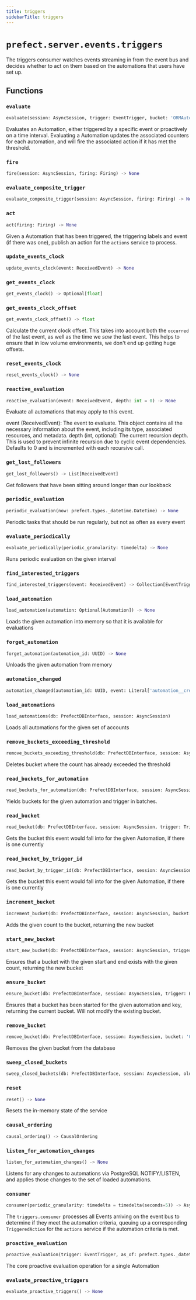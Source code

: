 ```yaml
---
title: triggers
sidebarTitle: triggers
---
```


# `prefect.server.events.triggers`



The triggers consumer watches events streaming in from the event bus and decides whether
to act on them based on the automations that users have set up.


## Functions

### `evaluate` <sup><a href="https://github.com/prefecthq/prefect/blob/main/src/prefect/server/events/triggers.py#L82" target="_blank"><Icon icon="github" style="width: 14px; height: 14px;" /></a></sup>

```python
evaluate(session: AsyncSession, trigger: EventTrigger, bucket: 'ORMAutomationBucket', now: prefect.types._datetime.DateTime, triggering_event: Optional[ReceivedEvent]) -> 'ORMAutomationBucket | None'
```


Evaluates an Automation, either triggered by a specific event or proactively
on a time interval.  Evaluating a Automation updates the associated counters for
each automation, and will fire the associated action if it has met the threshold.


### `fire` <sup><a href="https://github.com/prefecthq/prefect/blob/main/src/prefect/server/events/triggers.py#L278" target="_blank"><Icon icon="github" style="width: 14px; height: 14px;" /></a></sup>

```python
fire(session: AsyncSession, firing: Firing) -> None
```

### `evaluate_composite_trigger` <sup><a href="https://github.com/prefecthq/prefect/blob/main/src/prefect/server/events/triggers.py#L289" target="_blank"><Icon icon="github" style="width: 14px; height: 14px;" /></a></sup>

```python
evaluate_composite_trigger(session: AsyncSession, firing: Firing) -> None
```

### `act` <sup><a href="https://github.com/prefecthq/prefect/blob/main/src/prefect/server/events/triggers.py#L374" target="_blank"><Icon icon="github" style="width: 14px; height: 14px;" /></a></sup>

```python
act(firing: Firing) -> None
```


Given a Automation that has been triggered, the triggering labels and event
(if there was one), publish an action for the `actions` service to process.


### `update_events_clock` <sup><a href="https://github.com/prefecthq/prefect/blob/main/src/prefect/server/events/triggers.py#L436" target="_blank"><Icon icon="github" style="width: 14px; height: 14px;" /></a></sup>

```python
update_events_clock(event: ReceivedEvent) -> None
```

### `get_events_clock` <sup><a href="https://github.com/prefecthq/prefect/blob/main/src/prefect/server/events/triggers.py#L456" target="_blank"><Icon icon="github" style="width: 14px; height: 14px;" /></a></sup>

```python
get_events_clock() -> Optional[float]
```

### `get_events_clock_offset` <sup><a href="https://github.com/prefecthq/prefect/blob/main/src/prefect/server/events/triggers.py#L461" target="_blank"><Icon icon="github" style="width: 14px; height: 14px;" /></a></sup>

```python
get_events_clock_offset() -> float
```


Calculate the current clock offset.  This takes into account both the `occurred`
of the last event, as well as the time we _saw_ the last event.  This helps to
ensure that in low volume environments, we don't end up getting huge offsets.


### `reset_events_clock` <sup><a href="https://github.com/prefecthq/prefect/blob/main/src/prefect/server/events/triggers.py#L477" target="_blank"><Icon icon="github" style="width: 14px; height: 14px;" /></a></sup>

```python
reset_events_clock() -> None
```

### `reactive_evaluation` <sup><a href="https://github.com/prefecthq/prefect/blob/main/src/prefect/server/events/triggers.py#L484" target="_blank"><Icon icon="github" style="width: 14px; height: 14px;" /></a></sup>

```python
reactive_evaluation(event: ReceivedEvent, depth: int = 0) -> None
```


Evaluate all automations that may apply to this event.

event (ReceivedEvent): The event to evaluate. This object contains all the necessary information
    about the event, including its type, associated resources, and metadata.
depth (int, optional): The current recursion depth. This is used to prevent infinite recursion
    due to cyclic event dependencies. Defaults to 0 and is incremented with
    each recursive call.


### `get_lost_followers` <sup><a href="https://github.com/prefecthq/prefect/blob/main/src/prefect/server/events/triggers.py#L598" target="_blank"><Icon icon="github" style="width: 14px; height: 14px;" /></a></sup>

```python
get_lost_followers() -> List[ReceivedEvent]
```


Get followers that have been sitting around longer than our lookback


### `periodic_evaluation` <sup><a href="https://github.com/prefecthq/prefect/blob/main/src/prefect/server/events/triggers.py#L603" target="_blank"><Icon icon="github" style="width: 14px; height: 14px;" /></a></sup>

```python
periodic_evaluation(now: prefect.types._datetime.DateTime) -> None
```


Periodic tasks that should be run regularly, but not as often as every event


### `evaluate_periodically` <sup><a href="https://github.com/prefecthq/prefect/blob/main/src/prefect/server/events/triggers.py#L624" target="_blank"><Icon icon="github" style="width: 14px; height: 14px;" /></a></sup>

```python
evaluate_periodically(periodic_granularity: timedelta) -> None
```


Runs periodic evaluation on the given interval


### `find_interested_triggers` <sup><a href="https://github.com/prefecthq/prefect/blob/main/src/prefect/server/events/triggers.py#L658" target="_blank"><Icon icon="github" style="width: 14px; height: 14px;" /></a></sup>

```python
find_interested_triggers(event: ReceivedEvent) -> Collection[EventTrigger]
```

### `load_automation` <sup><a href="https://github.com/prefecthq/prefect/blob/main/src/prefect/server/events/triggers.py#L663" target="_blank"><Icon icon="github" style="width: 14px; height: 14px;" /></a></sup>

```python
load_automation(automation: Optional[Automation]) -> None
```


Loads the given automation into memory so that it is available for evaluations


### `forget_automation` <sup><a href="https://github.com/prefecthq/prefect/blob/main/src/prefect/server/events/triggers.py#L681" target="_blank"><Icon icon="github" style="width: 14px; height: 14px;" /></a></sup>

```python
forget_automation(automation_id: UUID) -> None
```


Unloads the given automation from memory


### `automation_changed` <sup><a href="https://github.com/prefecthq/prefect/blob/main/src/prefect/server/events/triggers.py#L689" target="_blank"><Icon icon="github" style="width: 14px; height: 14px;" /></a></sup>

```python
automation_changed(automation_id: UUID, event: Literal['automation__created', 'automation__updated', 'automation__deleted']) -> None
```

### `load_automations` <sup><a href="https://github.com/prefecthq/prefect/blob/main/src/prefect/server/events/triggers.py#L704" target="_blank"><Icon icon="github" style="width: 14px; height: 14px;" /></a></sup>

```python
load_automations(db: PrefectDBInterface, session: AsyncSession)
```


Loads all automations for the given set of accounts


### `remove_buckets_exceeding_threshold` <sup><a href="https://github.com/prefecthq/prefect/blob/main/src/prefect/server/events/triggers.py#L720" target="_blank"><Icon icon="github" style="width: 14px; height: 14px;" /></a></sup>

```python
remove_buckets_exceeding_threshold(db: PrefectDBInterface, session: AsyncSession, trigger: EventTrigger)
```


Deletes bucket where the count has already exceeded the threshold


### `read_buckets_for_automation` <sup><a href="https://github.com/prefecthq/prefect/blob/main/src/prefect/server/events/triggers.py#L735" target="_blank"><Icon icon="github" style="width: 14px; height: 14px;" /></a></sup>

```python
read_buckets_for_automation(db: PrefectDBInterface, session: AsyncSession, trigger: Trigger, batch_size: int = AUTOMATION_BUCKET_BATCH_SIZE) -> AsyncGenerator['ORMAutomationBucket', None]
```


Yields buckets for the given automation and trigger in batches.


### `read_bucket` <sup><a href="https://github.com/prefecthq/prefect/blob/main/src/prefect/server/events/triggers.py#L769" target="_blank"><Icon icon="github" style="width: 14px; height: 14px;" /></a></sup>

```python
read_bucket(db: PrefectDBInterface, session: AsyncSession, trigger: Trigger, bucketing_key: Tuple[str, ...]) -> Optional['ORMAutomationBucket']
```


Gets the bucket this event would fall into for the given Automation, if there is
one currently


### `read_bucket_by_trigger_id` <sup><a href="https://github.com/prefecthq/prefect/blob/main/src/prefect/server/events/triggers.py#L786" target="_blank"><Icon icon="github" style="width: 14px; height: 14px;" /></a></sup>

```python
read_bucket_by_trigger_id(db: PrefectDBInterface, session: AsyncSession, automation_id: UUID, trigger_id: UUID, bucketing_key: Tuple[str, ...]) -> 'ORMAutomationBucket | None'
```


Gets the bucket this event would fall into for the given Automation, if there is
one currently


### `increment_bucket` <sup><a href="https://github.com/prefecthq/prefect/blob/main/src/prefect/server/events/triggers.py#L809" target="_blank"><Icon icon="github" style="width: 14px; height: 14px;" /></a></sup>

```python
increment_bucket(db: PrefectDBInterface, session: AsyncSession, bucket: 'ORMAutomationBucket', count: int, last_event: Optional[ReceivedEvent]) -> 'ORMAutomationBucket'
```


Adds the given count to the bucket, returning the new bucket


### `start_new_bucket` <sup><a href="https://github.com/prefecthq/prefect/blob/main/src/prefect/server/events/triggers.py#L860" target="_blank"><Icon icon="github" style="width: 14px; height: 14px;" /></a></sup>

```python
start_new_bucket(db: PrefectDBInterface, session: AsyncSession, trigger: EventTrigger, bucketing_key: Tuple[str, ...], start: prefect.types._datetime.DateTime, end: prefect.types._datetime.DateTime, count: int, triggered_at: Optional[prefect.types._datetime.DateTime] = None) -> 'ORMAutomationBucket'
```


Ensures that a bucket with the given start and end exists with the given count,
returning the new bucket


### `ensure_bucket` <sup><a href="https://github.com/prefecthq/prefect/blob/main/src/prefect/server/events/triggers.py#L917" target="_blank"><Icon icon="github" style="width: 14px; height: 14px;" /></a></sup>

```python
ensure_bucket(db: PrefectDBInterface, session: AsyncSession, trigger: EventTrigger, bucketing_key: Tuple[str, ...], start: prefect.types._datetime.DateTime, end: prefect.types._datetime.DateTime, last_event: Optional[ReceivedEvent], initial_count: int = 0) -> 'ORMAutomationBucket'
```


Ensures that a bucket has been started for the given automation and key,
returning the current bucket.  Will not modify the existing bucket.


### `remove_bucket` <sup><a href="https://github.com/prefecthq/prefect/blob/main/src/prefect/server/events/triggers.py#L970" target="_blank"><Icon icon="github" style="width: 14px; height: 14px;" /></a></sup>

```python
remove_bucket(db: PrefectDBInterface, session: AsyncSession, bucket: 'ORMAutomationBucket')
```


Removes the given bucket from the database


### `sweep_closed_buckets` <sup><a href="https://github.com/prefecthq/prefect/blob/main/src/prefect/server/events/triggers.py#L984" target="_blank"><Icon icon="github" style="width: 14px; height: 14px;" /></a></sup>

```python
sweep_closed_buckets(db: PrefectDBInterface, session: AsyncSession, older_than: prefect.types._datetime.DateTime) -> None
```

### `reset` <sup><a href="https://github.com/prefecthq/prefect/blob/main/src/prefect/server/events/triggers.py#L994" target="_blank"><Icon icon="github" style="width: 14px; height: 14px;" /></a></sup>

```python
reset() -> None
```


Resets the in-memory state of the service


### `causal_ordering` <sup><a href="https://github.com/prefecthq/prefect/blob/main/src/prefect/server/events/triggers.py#L1002" target="_blank"><Icon icon="github" style="width: 14px; height: 14px;" /></a></sup>

```python
causal_ordering() -> CausalOrdering
```

### `listen_for_automation_changes` <sup><a href="https://github.com/prefecthq/prefect/blob/main/src/prefect/server/events/triggers.py#L1006" target="_blank"><Icon icon="github" style="width: 14px; height: 14px;" /></a></sup>

```python
listen_for_automation_changes() -> None
```


Listens for any changes to automations via PostgreSQL NOTIFY/LISTEN,
and applies those changes to the set of loaded automations.


### `consumer` <sup><a href="https://github.com/prefecthq/prefect/blob/main/src/prefect/server/events/triggers.py#L1075" target="_blank"><Icon icon="github" style="width: 14px; height: 14px;" /></a></sup>

```python
consumer(periodic_granularity: timedelta = timedelta(seconds=5)) -> AsyncGenerator[MessageHandler, None]
```


The `triggers.consumer` processes all Events arriving on the event bus to
determine if they meet the automation criteria, queuing up a corresponding
`TriggeredAction` for the `actions` service if the automation criteria is met.


### `proactive_evaluation` <sup><a href="https://github.com/prefecthq/prefect/blob/main/src/prefect/server/events/triggers.py#L1134" target="_blank"><Icon icon="github" style="width: 14px; height: 14px;" /></a></sup>

```python
proactive_evaluation(trigger: EventTrigger, as_of: prefect.types._datetime.DateTime) -> prefect.types._datetime.DateTime
```


The core proactive evaluation operation for a single Automation


### `evaluate_proactive_triggers` <sup><a href="https://github.com/prefecthq/prefect/blob/main/src/prefect/server/events/triggers.py#L1186" target="_blank"><Icon icon="github" style="width: 14px; height: 14px;" /></a></sup>

```python
evaluate_proactive_triggers() -> None
```
